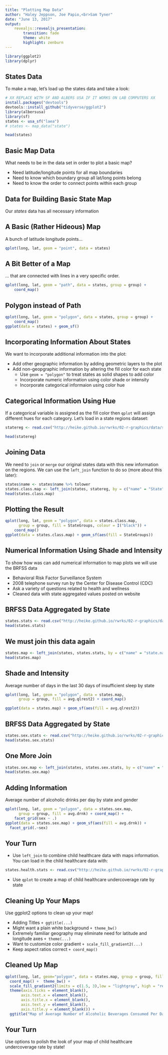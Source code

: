 ```yaml
---
title: "Plotting Map Data"
author: "Haley Jeppson, Joe Papio,<br>Sam Tyner"
date: "June 13, 2017"
output: 
    revealjs::revealjs_presentation:
        transition: fade
        theme: white
        highlight: zenburn
---
```


```r
library(ggplot2)
library(dplyr)
```

## States Data

To make a map, let's load up the states data and take a look:

```r
# XX REPLACE WITH SF AND ALBERS USA IF IT WORKS ON LAB COMPUTERS XX
install.packages("devtools")
devtools::install_github("tidyverse/ggplot2")
library(albersusa)
library(sf)
states <- usa_sf("laea")
# states <- map_data("state")

head(states)
```

## Basic Map Data

What needs to be in the data set in order to plot a basic map?
  
- Need latitude/longitude points for all map boundaries
- Need to know which boundary group all lat/long points belong
- Need to know the order to connect points within each group

## Data for Building Basic State Map

Our *states* data has all necessary information

## A Basic (Rather Hideous) Map

A bunch of latitude longitude points...

```r
qplot(long, lat, geom = "point", data = states)
```

## A Bit Better of a Map

... that are connected with lines in a very specific order.

```r
qplot(long, lat, geom = "path", data = states, group = group) + 
    coord_map()
```

## Polygon instead of Path

```r
qplot(long, lat, geom = "polygon", data = states, group = group) + 
    coord_map()
ggplot(data = states) + geom_sf()
```

## Incorporating Information About States

We want to incorporate additional information into the plot:

- Add other geographic information by adding geometric layers to the plot
- Add non-geopgraphic information by altering the fill color for each state
    - Use `geom = "polygon"` to treat states as solid shapes to add color
    - Incorporate numeric information using color shade or intensity
    - Incorporate categorical informaion using color hue
    
## Categorical Information Using Hue

If a categorical variable is assigned as the fill color then `qplot` will assign different hues for each category. Let's load in a state regions dataset:

```r
statereg <- read.csv("http://heike.github.io/rwrks/02-r-graphics/data/statereg.csv")

head(statereg)
```

## Joining Data

We need to `join` or `merge` our original states data with this new information on the regions. We can use the `left_join` function to do so (more about this later):

```r
states$name <- states$name %>% tolower
states.class.map <- left_join(states, statereg, by = c("name" = "State"))
head(states.class.map)
```

## Plotting the Result

```r
qplot(long, lat, geom = "polygon", data = states.class.map, 
      group = group, fill = StateGroups, colour = I("black")) + 
    coord_map() 
ggplot(data = states.class.map) + geom_sf(aes(fill = StateGroups))
```

## Numerical Information Using Shade and Intensity

To show how was can add numerical information to map plots we will use the BRFSS data

- Behavioral Risk Factor Surveillance System
- 2008 telephone survey run by the Center for Disease Control (CDC)
- Ask a variety of questions related to health and wellness
- Cleaned data with state aggregated values posted on website

## BRFSS Data Aggregated by State

```r
states.stats <- read.csv("http://heike.github.io/rwrks/02-r-graphics/data/states.stats.csv")
head(states.stats)
```

## We must join this data again

```r
states.map <- left_join(states, states.stats, by = c("name" = "state.name"))
head(states.map)
```

## Shade and Intensity

Average number of days in the last 30 days of insufficient sleep by state

```r
qplot(long, lat, geom = "polygon", data = states.map, 
      group = group, fill = avg.qlrest2) + coord_map()

ggplot(data = states.map) + geom_sf(aes(fill = avg.qlrest2))
```

## BRFSS Data Aggregated by State

```r
states.sex.stats <- read.csv("http://heike.github.io/rwrks/02-r-graphics/data/states.sex.stats.csv")
head(states.sex.stats)
```

## One More Join

```r
states.sex.map <- left_join(states, states.sex.stats, by = c("name" = "state.name"))
head(states.sex.map)
```

## Adding Information

Average number of alcoholic drinks per day by state and gender

```r
qplot(long, lat, geom = "polygon", data = states.sex.map, 
      group = group, fill = avg.drnk) + coord_map() + 
    facet_grid(sex ~ .)
ggplot(data = states.sex.map) + geom_sf(aes(fill = avg.drnk)) +
  facet_grid(.~sex)
```

## Your Turn {data-background=#527a7a}

- Use `left_join` to combine child healthcare data with maps information. You can load in the child healthcare data with:

```r
states.health.stats <- read.csv("http://heike.github.io/rwrks/02-r-graphics/data/states.health.stats.csv")
```

- Use `qplot` to create a map of child healthcare undercoverage rate by state

## Cleaning Up Your Maps

Use ggplot2 options to clean up your map!

- Adding Titles `+ ggtitle(...)`
- Might want a plain white background `+ theme_bw()`
- Extremely familiar geography may eliminate need for latitude and longitude axes `+ theme(...)`
- Want to customize color gradient `+ scale_fill_gradient2(...)`
- Keep aspect ratios correct `+ coord_map()`

## Cleaned Up Map

```r
qplot(long, lat, geom="polygon", data = states.map, group = group, fill = avg.drnk) + 
  coord_map() +  theme_bw() +
  scale_fill_gradient2(limits = c(1.5, 3),low = "lightgray", high = "red") + 
  theme(axis.ticks = element_blank(),
       axis.text.x = element_blank(),
       axis.title.x = element_blank(),
       axis.text.y = element_blank(),
       axis.title.y = element_blank()) +
  ggtitle("Map of Average Number of Alcoholic Beverages Consumed Per Day by State")
```

## Your Turn {data-background=#527a7a}

Use options to polish the look of your map of child healthcare undercoverage rate by state!
